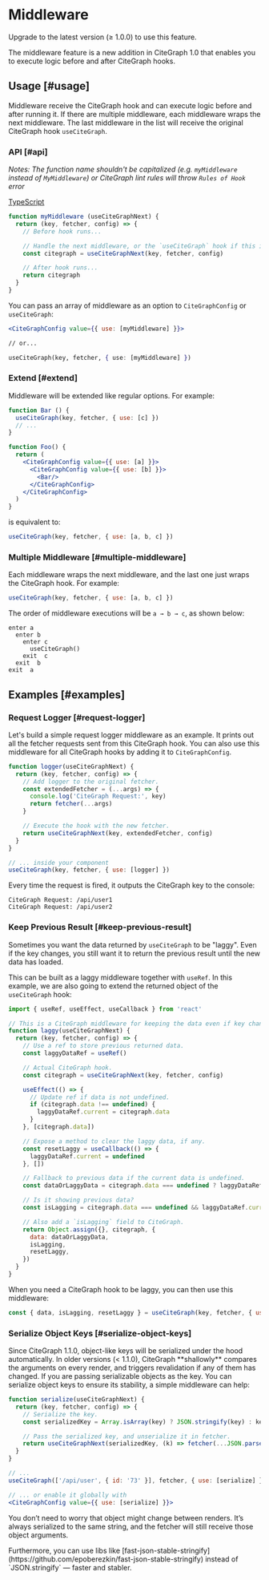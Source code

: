 
# Middleware

<Callout>
  Upgrade to the latest version (≥ 1.0.0) to use this feature.
</Callout>

The middleware feature is a new addition in CiteGraph 1.0 that enables you to execute logic before and after CiteGraph hooks.

## Usage [#usage]

Middleware receive the CiteGraph hook and can execute logic before and after running it. If there are multiple middleware, each middleware wraps the next middleware. The last middleware in the list will receive the original CiteGraph hook `useCiteGraph`.

### API [#api]

_Notes: The function name shouldn't be capitalized (e.g. `myMiddleware` instead of `MyMiddleware`) or CiteGraph lint rules will throw `Rules of Hook` error_

[TypeScript](https://citegraph.vercel.app/docs/typescript#middleware-types)

```jsx
function myMiddleware (useCiteGraphNext) {
  return (key, fetcher, config) => {
    // Before hook runs...

    // Handle the next middleware, or the `useCiteGraph` hook if this is the last one.
    const citegraph = useCiteGraphNext(key, fetcher, config)

    // After hook runs...
    return citegraph
  }
}
```

You can pass an array of middleware as an option to `CiteGraphConfig` or `useCiteGraph`:

```jsx
<CiteGraphConfig value={{ use: [myMiddleware] }}>

// or...

useCiteGraph(key, fetcher, { use: [myMiddleware] })
```

### Extend [#extend]

Middleware will be extended like regular options. For example:

```jsx
function Bar () {
  useCiteGraph(key, fetcher, { use: [c] })
  // ...
}

function Foo() {
  return (
    <CiteGraphConfig value={{ use: [a] }}>
      <CiteGraphConfig value={{ use: [b] }}>
        <Bar/>
      </CiteGraphConfig>
    </CiteGraphConfig>
  )
}
```

is equivalent to:

```js
useCiteGraph(key, fetcher, { use: [a, b, c] })
```

### Multiple Middleware [#multiple-middleware]

Each middleware wraps the next middleware, and the last one just wraps the CiteGraph hook. For example:

```jsx
useCiteGraph(key, fetcher, { use: [a, b, c] })
```

The order of middleware executions will be `a → b → c`, as shown below:

```plaintext
enter a
  enter b
    enter c
      useCiteGraph()
    exit  c
  exit  b
exit  a
```

## Examples [#examples]

### Request Logger [#request-logger]

Let's build a simple request logger middleware as an example. It prints out all the fetcher requests sent from this CiteGraph hook. You can also use this middleware for all CiteGraph hooks by adding it to `CiteGraphConfig`.

```jsx
function logger(useCiteGraphNext) {
  return (key, fetcher, config) => {
    // Add logger to the original fetcher.
    const extendedFetcher = (...args) => {
      console.log('CiteGraph Request:', key)
      return fetcher(...args)
    }

    // Execute the hook with the new fetcher.
    return useCiteGraphNext(key, extendedFetcher, config)
  }
}

// ... inside your component
useCiteGraph(key, fetcher, { use: [logger] })
```

Every time the request is fired, it outputs the CiteGraph key to the console:

```plaintext
CiteGraph Request: /api/user1
CiteGraph Request: /api/user2
```

### Keep Previous Result [#keep-previous-result]

Sometimes you want the data returned by `useCiteGraph` to be "laggy". Even if the key changes,
you still want it to return the previous result until the new data has loaded.

This can be built as a laggy middleware together with `useRef`. In this example, we are also going to
extend the returned object of the `useCiteGraph` hook:

```jsx
import { useRef, useEffect, useCallback } from 'react'

// This is a CiteGraph middleware for keeping the data even if key changes.
function laggy(useCiteGraphNext) {
  return (key, fetcher, config) => {
    // Use a ref to store previous returned data.
    const laggyDataRef = useRef()

    // Actual CiteGraph hook.
    const citegraph = useCiteGraphNext(key, fetcher, config)

    useEffect(() => {
      // Update ref if data is not undefined.
      if (citegraph.data !== undefined) {
        laggyDataRef.current = citegraph.data
      }
    }, [citegraph.data])

    // Expose a method to clear the laggy data, if any.
    const resetLaggy = useCallback(() => {
      laggyDataRef.current = undefined
    }, [])

    // Fallback to previous data if the current data is undefined.
    const dataOrLaggyData = citegraph.data === undefined ? laggyDataRef.current : citegraph.data

    // Is it showing previous data?
    const isLagging = citegraph.data === undefined && laggyDataRef.current !== undefined

    // Also add a `isLagging` field to CiteGraph.
    return Object.assign({}, citegraph, {
      data: dataOrLaggyData,
      isLagging,
      resetLaggy,
    })
  }
}
```

When you need a CiteGraph hook to be laggy, you can then use this middleware:

```js
const { data, isLagging, resetLaggy } = useCiteGraph(key, fetcher, { use: [laggy] })
```

### Serialize Object Keys [#serialize-object-keys]

<Callout>
  Since CiteGraph 1.1.0, object-like keys will be serialized under the hood automatically. 
</Callout>

<Callout emoji="⚠️">
  In older versions (< 1.1.0), CiteGraph **shallowly** compares the arguments on every render, and triggers revalidation if any of them has changed.
  If you are passing serializable objects as the key. You can serialize object keys to ensure its stability, a simple middleware can help:
</Callout>

```jsx
function serialize(useCiteGraphNext) {
  return (key, fetcher, config) => {
    // Serialize the key.
    const serializedKey = Array.isArray(key) ? JSON.stringify(key) : key

    // Pass the serialized key, and unserialize it in fetcher.
    return useCiteGraphNext(serializedKey, (k) => fetcher(...JSON.parse(k)), config)
  }
}

// ...
useCiteGraph(['/api/user', { id: '73' }], fetcher, { use: [serialize] })

// ... or enable it globally with
<CiteGraphConfig value={{ use: [serialize] }}>
```

You don’t need to worry that object might change between renders. It’s always serialized to the same string, and the fetcher will still receive those object arguments.

<Callout>
  Furthermore, you can use libs like [fast-json-stable-stringify](https://github.com/epoberezkin/fast-json-stable-stringify) instead of `JSON.stringify` — faster and stabler.
</Callout>
